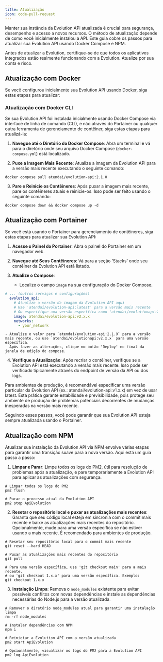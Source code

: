 ```yaml
---
title: Atualização
icon: code-pull-request
---
```


Manter sua instância da Evolution API atualizada é crucial para segurança, desempenho e acesso a novos recursos. O método de atualização depende de como você inicialmente instalou a API. Este guia cobre os passos para atualizar sua Evolution API usando Docker Compose e NPM.

<Note>Antes de atualizar a Evolution, certifique-se de que todos os aplicativos integrados estão realmente funcionando com a Evolution. Atualize por sua conta e risco.</Note>

## Atualização com Docker

Se você configurou inicialmente sua Evolution API usando Docker, siga estas etapas para atualizar:

### Atualização com Docker CLI

Se sua Evolution API foi instalada inicialmente usando Docker Compose via interface de linha de comando (CLI), e não através do Portainer ou qualquer outra ferramenta de gerenciamento de contêiner, siga estas etapas para atualizá-la:

1. **Navegue até o Diretório do Docker Compose**: Abra um terminal e vá para o diretório onde seu arquivo Docker Compose (`docker-compose.yml`) está localizado.

2. **Puxe a Imagem Mais Recente**: Atualize a imagem da Evolution API para a versão mais recente executando o seguinte comando:

~~~ shell
docker compose pull atendai/evolution-api:2.1.0
~~~

3. **Pare e Reinicie os Contêineres**: Após puxar a imagem mais recente, pare os contêineres atuais e reinicie-os. Isso pode ser feito usando o seguinte comando:

~~~ shell
docker compose down && docker compose up -d
~~~

## Atualização com Portainer

Se você está usando o Portainer para gerenciamento de contêineres, siga estas etapas para atualizar sua Evolution API:

1. **Acesse o Painel do Portainer**: Abra o painel do Portainer em um navegador web.

2. **Navegue até Seus Contêineres**: Vá para a seção 'Stacks' onde seu contêiner da Evolution API está listado.

3. **Atualize o Compose**:
    - Localize o campo `image` na sua configuração do Docker Compose.

~~~ yaml stack-file.yml
# ... (outros serviços e configurações)
  evolution_api:
    # Atualize a versão da imagem da Evolution API aqui
    # Use 'atendai/evolution-api:latest' para a versão mais recente
    # Ou especifique uma versão específica como 'atendai/evolutionapi:2.1.0'
    image: atendai/evolution-api:v2.x.x
    networks:
      - your_network

~~~

    - Atualize o valor para `atendai/evolution-api:2.1.0` para a versão mais recente, ou use `atendai/evolutionapi:v2.x.x` para uma versão específica.
    - Após fazer as alterações, clique no botão 'Deploy' no final da janela de edição do compose.

4. **Verifique a Atualização**: Após recriar o contêiner, verifique se a Evolution API está executando a versão mais recente. Isso pode ser verificado tipicamente através do endpoint de versão da API ou dos logs.

<Note>
    Para ambientes de produção, é recomendável especificar uma versão particular da Evolution API (ex.: atendai/evolution-api:v1.x.x) em vez de usar latest.
    Esta prática garante estabilidade e previsibilidade, pois protege seu ambiente de produção de problemas potenciais decorrentes de mudanças inesperadas na versão mais recente.
</Note>

Seguindo esses passos, você pode garantir que sua Evolution API esteja sempre atualizada usando o Portainer.

## Atualização com NPM

Atualizar sua instalação da Evolution API via NPM envolve várias etapas para garantir uma transição suave para a nova versão. Aqui está um guia passo a passo:

1. **Limpar e Parar**: Limpe todos os logs do PM2, útil para resolução de problemas após a atualização, e pare temporariamente a Evolution API para aplicar as atualizações com segurança.

~~~ shell Terminal
# Limpar todos os logs do PM2
pm2 flush

# Parar o processo atual da Evolution API
pm2 stop ApiEvolution
~~~

2. **Resetar o repositório local e puxar as atualizações mais recentes**: Garanta que seu código local esteja em sincronia com o commit mais recente e baixe as atualizações mais recentes do repositório. Opcionalmente, mude para uma versão específica se não estiver usando a mais recente. É recomendado para ambientes de produção.

~~~ shell Terminal
# Resetar seu repositório local para o commit mais recente
git reset --hard HEAD

# Puxar as atualizações mais recentes do repositório
git pull

# Para uma versão específica, use 'git checkout main' para a mais recente,
# ou 'git checkout 1.x.x' para uma versão específica. Exemplo:
git checkout 1.x.x
~~~

3. **Instalação Limpa**: Remova o `node_modules` existente para evitar possíveis conflitos com novas dependências e instale as dependências necessárias do Node.js para a versão atualizada.

~~~ shell Terminal
# Remover o diretório node_modules atual para garantir uma instalação limpa
rm -rf node_modules

# Instalar dependências com NPM
npm i

# Reiniciar a Evolution API com a versão atualizada
pm2 start ApiEvolution

# Opcionalmente, visualizar os logs do PM2 para a Evolution API
pm2 log ApiEvolution
~~~
